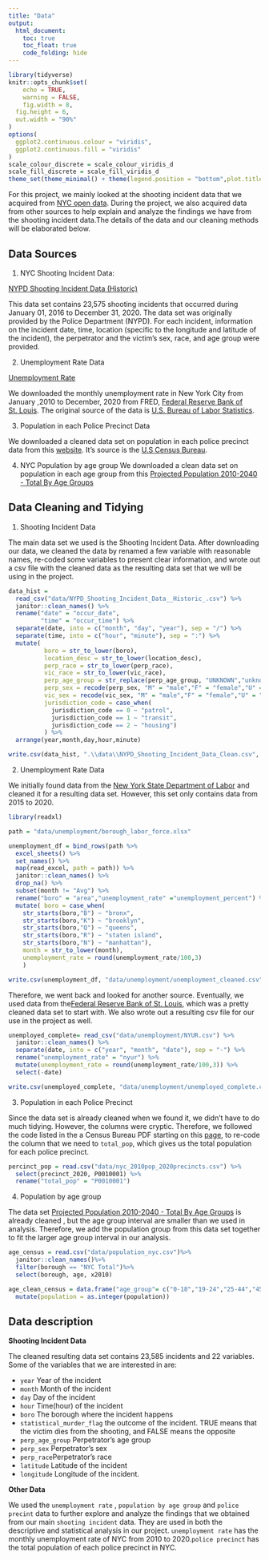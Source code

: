 ```yaml
---
title: "Data"
output: 
  html_document:
    toc: true
    toc_float: true
    code_folding: hide
---
```


```r
library(tidyverse)
knitr::opts_chunk$set(
	echo = TRUE,
	warning = FALSE,
	fig.width = 8, 
  fig.height = 6,
  out.width = "90%"
)
options(
  ggplot2.continuous.colour = "viridis",
  ggplot2.continuous.fill = "viridis"
)
scale_colour_discrete = scale_colour_viridis_d
scale_fill_discrete = scale_fill_viridis_d
theme_set(theme_minimal() + theme(legend.position = "bottom",plot.title = element_text(face = "bold")))
```

For this project, we mainly looked at the shooting incident data that we acquired from [NYC open data](https://opendata.cityofnewyork.us/data/). During the project, we also acquired data from other sources to help explain and analyze the findings we have from the shooting incident data.The details of the data and our cleaning methods will be elaborated below. 

## Data Sources

1. NYC Shooting Incident Data: 

[NYPD Shooting Incident Data (Historic)](https://data.cityofnewyork.us/Public-Safety/NYPD-Shooting-Incident-Data-Historic-/833y-fsy8)

This data set contains 23,575 shooting incidents that occurred during January 01, 2016 to December 31, 2020. The data set was originally provided by the Police Department (NYPD). For each incident, information on the incident date, time, location (specific to the longitude and latitude of the incident), the perpetrator and the victim's sex, race, and age group were provided. 


2. Unemployment Rate Data

[Unemployment Rate](https://fred.stlouisfed.org/series/NYUR)

We downloaded the monthly unemployment rate in New York City from January ,2010 to December, 2020 from FRED, [Federal Reserve Bank of St. Louis](https://fred.stlouisfed.org/series/NYUR). The original source of the data is [U.S. Bureau of Labor Statistics](https://www.bls.gov/sae/).


3. Population in each Police Precinct Data

We downloaded a cleaned data set on population in each police precinct data from this [website](https://johnkeefe.net/nyc-police-precinct-and-census-data). It's source is the [U.S Census Bureau](https://data.census.gov/cedsci/). 

4. NYC Population by age group
We downloaded a clean data set on population in each age group from this
[Projected Population 2010-2040 - Total By Age Groups](https://data.cityofnewyork.us/City-Government/Projected-Population-2010-2040-Total-By-Age-Groups/97pn-acdf)

## Data Cleaning and Tidying

1. Shooting Incident Data

The main data set we used is the Shooting Incident Data. After downloading our data, we cleaned the data by renamed a few variable with reasonable names, re-coded some variables to present clear information, and wrote out a csv file with the cleaned data as the resulting data set that we will be using in the project. 

```r
data_hist = 
  read_csv("data/NYPD_Shooting_Incident_Data__Historic_.csv") %>%
  janitor::clean_names() %>%
  rename("date" = "occur_date",
         "time" = "occur_time") %>%
  separate(date, into = c("month", "day", "year"), sep = "/") %>%
  separate(time, into = c("hour", "minute"), sep = ":") %>% 
  mutate(
          boro = str_to_lower(boro),
          location_desc = str_to_lower(location_desc),
          perp_race = str_to_lower(perp_race),
          vic_race = str_to_lower(vic_race),
          perp_age_group = str_replace(perp_age_group, "UNKNOWN","unknown"),
          perp_sex = recode(perp_sex, "M" = "male","F" = "female","U" = "unknown"), 
          vic_sex = recode(vic_sex, "M" = "male","F" = "female","U" = "unknown"),
          jurisdiction_code = case_when(
            jurisdiction_code == 0 ~ "patrol", 
            jurisdiction_code == 1 ~ "transit",
            jurisdiction_code == 2 ~ "housing")
          ) %>% 
  arrange(year,month,day,hour,minute)

write.csv(data_hist, ".\\data\\NYPD_Shooting_Incident_Data_Clean.csv", row.names=FALSE)
```

2. Unemployment Rate Data

We initially found data from the [New York State Department of Labor](https://dol.ny.gov/labor-statistics-new-york-city-region) and cleaned it for a resulting data set. However, this set only contains data from 2015 to 2020. 

```r
library(readxl)

path = "data/unemployment/borough_labor_force.xlsx"

unemployment_df = bind_rows(path %>% 
  excel_sheets() %>% 
  set_names() %>% 
  map(read_excel, path = path)) %>% 
  janitor::clean_names() %>% 
  drop_na() %>%
  subset(month != "Avg") %>% 
  rename("boro" = "area","unemployment_rate" ="unemployment_percent") %>% 
  mutate( boro = case_when(
    str_starts(boro,"B") ~ "bronx",
    str_starts(boro,"K") ~ "brooklyn",
    str_starts(boro,"Q") ~ "queens",
    str_starts(boro,"R") ~ "staten island",
    str_starts(boro,"N") ~ "manhattan"),
    month = str_to_lower(month),
    unemployment_rate = round(unemployment_rate/100,3)
    )

write.csv(unemployment_df, "data/unemployment/unemployment_cleaned.csv")
```

Therefore, we went back and looked for another source. Eventually, we used data from the[Federal Reserve Bank of St. Louis](https://fred.stlouisfed.org/series/NYUR), which was a pretty cleaned data set to start with. We also wrote out a resulting csv file for our use in the project as well. 

```r
unemployed_complete= read_csv("data/unemployment/NYUR.csv") %>% 
  janitor::clean_names() %>% 
  separate(date, into = c("year", "month", "date"), sep = "-") %>% 
  rename("unemployment_rate" = "nyur") %>% 
  mutate(unemployment_rate = round(unemployment_rate/100,3)) %>% 
  select(-date)

write.csv(unemployed_complete, "data/unemployment/unemployed_complete.csv")
```

3. Population in each Police Precinct 

Since the data set is already cleaned when we found it, we didn't have to do much tidying. However, the columns were cryptic. Therefore, we followed the code listed in the a Census Bureau PDF starting on this [page](https://www.documentcloud.org/documents/87708-pl94-171-1.html#document/p64), to re-code the column that we need to `total_pop`, which gives us the total population for each police precinct. 

```r
percinct_pop = read.csv("data/nyc_2010pop_2020precincts.csv") %>%
  select(precinct_2020, P0010001) %>% 
  rename("total_pop" = "P0010001")
```

4. Population by age group

The data set [Projected Population 2010-2040 - Total By Age Groups](https://data.cityofnewyork.us/City-Government/Projected-Population-2010-2040-Total-By-Age-Groups/97pn-acdf) is already cleaned , but the age group interval are smaller than we used in analysis. Therefore, we add the population group from this data set together to fit the larger age group interval in our analysis.

```r
age_census = read.csv("data/population_nyc.csv")%>%
  janitor::clean_names()%>%
  filter(borough == "NYC Total")%>%
  select(borough, age, x2010)

age_clean_census = data.frame("age_group"= c("0-18","19-24","25-44","45-64","65+"), "population" = c(age_census$x2010[1]+age_census$x2010[2], age_census$x2010[3],age_census$x2010[4]+age_census$x2010[5]+age_census$x2010[6]+age_census$x2010[7],age_census$x2010[8]+age_census$x2010[9]+age_census$x2010[10]+age_census$x2010[11],age_census$x2010[12]+age_census$x2010[13]+age_census$x2010[14]+age_census$x2010[15]+age_census$x2010[16]))%>%
  mutate(population = as.integer(population))


```

## Data description

**Shooting Incident Data**

The cleaned resulting data set contains 23,585 incidents and 22 variables. Some of the variables that we are interested in are:

  * `year` Year of the incident
  * `month` Month of the incident 
  * `day` Day of the incident
  * `hour` Time(hour) of the incident
  * `boro` The borough where the incident happens
  * `statistical_murder_flag` the outcome of the incident. TRUE means that the victim dies from the shooting, and FALSE means the opposite
  * `perp_age_group` Perpetrator's age group
  * `perp_sex` Perpetrator's sex
  * `perp_race`Perpetrator's race 
  * `latitude` Latitude of the incident
  * `longitude` Longitude of the incident. 
  
**Other Data**

We used the `unemployment rate` , `population by age group` and `police precint` data to further explore and analyze the findings that we obtained from our main `shooting incident` data. They are used in both the descriptive and statistical analysis in our project. `unemployment rate` has the monthly unemployment rate of NYC from 2010 to 2020.`police precinct` has the total population of each police precinct in NYC. 
  
